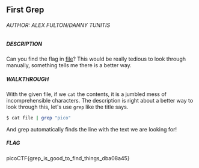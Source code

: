 ## First Grep

###### AUTHOR: ALEX FULTON/DANNY TUNITIS
##### DESCRIPTION
Can you find the flag in [file](https://jupiter.challenges.picoctf.org/static/495d43ee4a2b9f345a4307d053b4d88d/file)? This would be really tedious to look through manually, something tells me there is a better way.

##### WALKTHROUGH
With the given file, if we `cat` the contents, it is a jumbled mess of incomprehensible characters. The description is right about a better way to look through this, let's use `grep` like the title says. 

```bash
$ cat file | grep "pico"
```
And grep automatically finds the line with the text we are looking for!

##### FLAG
picoCTF{grep_is_good_to_find_things_dba08a45}
